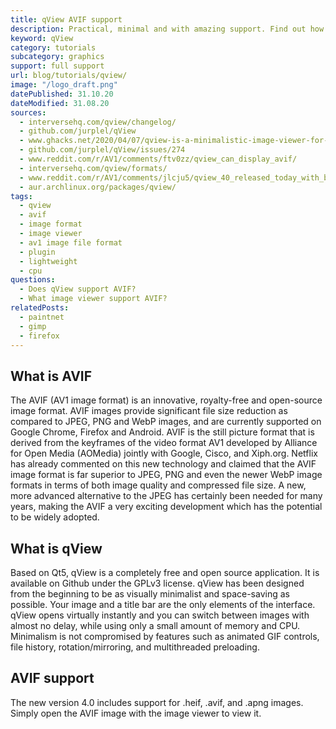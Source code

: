 ```yaml
---
title: qView AVIF support
description: Practical, minimal and with amazing support. Find out how you can use AVIF images in qVIew.
keyword: qView
category: tutorials
subcategory: graphics
support: full support
url: blog/tutorials/qview/
image: "/logo_draft.png"
datePublished: 31.10.20
dateModified: 31.08.20
sources:
  - interversehq.com/qview/changelog/
  - github.com/jurplel/qView
  - www.ghacks.net/2020/04/07/qview-is-a-minimalistic-image-viewer-for-windows-linux-and-macos/
  - github.com/jurplel/qView/issues/274
  - www.reddit.com/r/AV1/comments/ftv0zz/qview_can_display_avif/
  - interversehq.com/qview/formats/
  - www.reddit.com/r/AV1/comments/jlcju5/qview_40_released_today_with_built_in_support_for/
  - aur.archlinux.org/packages/qview/
tags:
  - qview
  - avif
  - image format
  - image viewer
  - av1 image file format
  - plugin
  - lightweight
  - cpu
questions:
  - Does qView support AVIF?
  - What image viewer support AVIF?
relatedPosts:
  - paintnet
  - gimp
  - firefox
---
```


## What is AVIF

The AVIF (AV1 image format) is an innovative, royalty-free and open-source image format. AVIF images provide significant file size reduction as compared to JPEG, PNG and WebP images, and are currently supported on Google Chrome, Firefox and Android. AVIF is the still picture format that is derived from the keyframes of the video format AV1 developed by Alliance for Open Media (AOMedia) jointly with Google, Cisco, and Xiph.org. Netflix has already commented on this new technology and claimed that the AVIF image format is far superior to JPEG, PNG and even the newer WebP image formats in terms of both image quality and compressed file size. A new, more advanced alternative to the JPEG has certainly been needed for many years, making the AVIF a very exciting development which has the potential to be widely adopted.

## What is qView

Based on Qt5, qView is a completely free and open source application. It is available on Github under the GPLv3 license. qView has been designed from the beginning to be as visually minimalist and space-saving as possible. Your image and a title bar are the only elements of the interface. qView opens virtually instantly and you can switch between images with almost no delay, while using only a small amount of memory and CPU. Minimalism is not compromised by features such as animated GIF controls, file history, rotation/mirroring, and multithreaded preloading.

## AVIF support

The new version 4.0 includes support for .heif, .avif, and .apng images. Simply open the AVIF image with the image viewer to view it.
